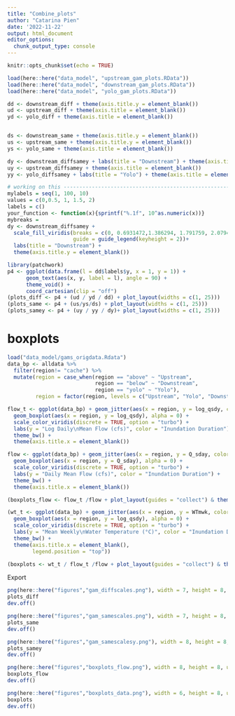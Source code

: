 ```yaml
---
title: "Combine_plots"
author: "Catarina Pien"
date: '2022-11-22'
output: html_document
editor_options: 
  chunk_output_type: console
---
```


```r
knitr::opts_chunk$set(echo = TRUE)
```

```r
load(here::here("data_model", "upstream_gam_plots.RData"))
load(here::here("data_model", "downstream_gam_plots.RData"))
load(here::here("data_model", "yolo_gam_plots.RData"))
```

```r
dd <- downstream_diff + theme(axis.title.y = element_blank())
ud <- upstream_diff + theme(axis.title = element_blank())
yd <- yolo_diff + theme(axis.title = element_blank())


ds <- downstream_same + theme(axis.title.y = element_blank())
us <- upstream_same + theme(axis.title.y = element_blank())
ys <- yolo_same + theme(axis.title = element_blank())

dy <- downstream_diffsamey + labs(title = "Downstream") + theme(axis.title.y = element_blank())
uy <- upstream_diffsamey + theme(axis.title = element_blank())
yy <- yolo_diffsamey + labs(title = "Yolo") + theme(axis.title = element_blank())

# working on this ----------------------------------------------------------------------
mylabels = seq(1, 100, 10)
values = c(0,0.5, 1, 1.5, 2)
labels = c()
your_function <- function(x){sprintf("%.1f", 10^as.numeric(x))}
mybreaks = 
dy <- downstream_diffsamey + 
  scale_fill_viridis(breaks = c(0, 0.6931472,1.386294, 1.791759, 2.079442), labels = c(1, 2, 4, 6, 8), option = "turbo",
                     guide = guide_legend(keyheight = 2))+
  labs(title = "Downstream") + 
  theme(axis.title.y = element_blank())
```

```r
library(patchwork)
p4 <- ggplot(data.frame(l = dd$labels$y, x = 1, y = 1)) +
      geom_text(aes(x, y, label = l), angle = 90) + 
      theme_void() +
      coord_cartesian(clip = "off")
(plots_diff <- p4 + (ud / yd / dd) + plot_layout(widths = c(1, 25)))
(plots_same <- p4 + (us/ys/ds) + plot_layout(widths = c(1, 25)))
(plots_samey <- p4 + (uy / yy / dy)+ plot_layout(widths = c(1, 25)))
```

# boxplots
```r
load("data_model/gams_origdata.Rdata")
data_bp <- alldata %>%
  filter(region!= "cache") %>%
  mutate(region = case_when(region == "above" ~ "Upstream",
                            region == "below" ~ "Downstream",
                            region == "yolo" ~ "Yolo"),
         region = factor(region, levels = c("Upstream", "Yolo", "Downstream")))
```

```r
flow_t <- ggplot(data_bp) + geom_jitter(aes(x = region, y = log_qsdy, color = inund_fac2)) +
  geom_boxplot(aes(x = region, y = log_qsdy), alpha = 0) + 
  scale_color_viridis(discrete = TRUE, option = "turbo") +
  labs(y = "Log Daily\nMean Flow (cfs)", color = "Inundation Duration") +
  theme_bw() +
  theme(axis.title.x = element_blank())

flow <- ggplot(data_bp) + geom_jitter(aes(x = region, y = Q_sday, color = inund_fac2)) +
  geom_boxplot(aes(x = region, y = Q_sday), alpha = 0) + 
  scale_color_viridis(discrete = TRUE, option = "turbo") +
  labs(y = "Daily Mean Flow (cfs)", color = "Inundation Duration") +
  theme_bw() +
  theme(axis.title.x = element_blank())

(boxplots_flow <- flow_t /flow + plot_layout(guides = "collect") & theme(legend.position = "top"))

(wt_t <- ggplot(data_bp) + geom_jitter(aes(x = region, y = WTmwk, color = inund_fac2)) +
  geom_boxplot(aes(x = region, y = log_qsdy), alpha = 0) + 
  scale_color_viridis(discrete = TRUE, option = "turbo") +
  labs(y = "Mean Weekly\nWater Temperature (°C)", color = "Inundation Duration") +
  theme_bw() +
  theme(axis.title.x = element_blank(),
        legend.position = "top"))

(boxplots <- wt_t / flow_t /flow + plot_layout(guides = "collect") & theme(legend.position = "top"))
```


Export
```r
png(here::here("figures","gam_diffscales.png"), width = 7, height = 8, units = "in", res = 300)
plots_diff
dev.off()

png(here::here("figures","gam_samescales.png"), width = 7, height = 8, units = "in", res = 300)
plots_same
dev.off()

png(here::here("figures","gam_samescalesy.png"), width = 8, height = 8, units = "in", res = 300)
plots_samey
dev.off()

png(here::here("figures","boxplots_flow.png"), width = 8, height = 8, units = "in", res = 300)
boxplots_flow
dev.off()

png(here::here("figures","boxplots_data.png"), width = 6, height = 8, units = "in", res = 300)
boxplots
dev.off()


```

